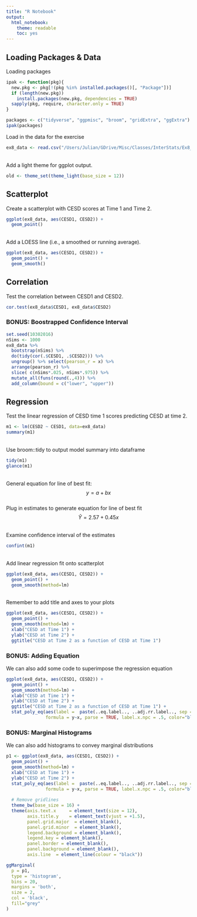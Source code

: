 ---
title: "R Notebook"
output: 
  html_notebook: 
    theme: readable
    toc: yes
---

## Loading Packages & Data

Loading packages
```{r, results='hide'}
ipak <- function(pkg){
  new.pkg <- pkg[!(pkg %in% installed.packages()[, "Package"])]
  if (length(new.pkg)) 
    install.packages(new.pkg, dependencies = TRUE)
  sapply(pkg, require, character.only = TRUE)
}

packages <- c("tidyverse", "ggpmisc", "broom", "gridExtra", "ggExtra")
ipak(packages)
```


Load in the data for the exercise
```{r, echo=TRUE}
ex8_data <- read.csv("/Users/Julian/GDrive/Misc/Classes/InterStats/Ex8_LabData.csv") %>% tbl_df()
```

<br />
Add a light theme for ggplot output.
```{r}
old <- theme_set(theme_light(base_size = 12))
```

## Scatterplot

Create a scatterplot with CESD scores at Time 1 and Time 2. 
```{r Test, echo=TRUE}
ggplot(ex8_data, aes(CESD1, CESD2)) + 
  geom_point()

```

<br />
Add a LOESS line (i.e., a smoothed or running average).
```{r}
ggplot(ex8_data, aes(CESD1, CESD2)) + 
  geom_point() + 
  geom_smooth()

```

## Correlation

Test the correlation between CESD1 and CESD2. 
```{r}
cor.test(ex8_data$CESD1, ex8_data$CESD2)

```

### BONUS: Boostrapped Confidence Interval
```{r}
set.seed(10302016)
nSims <- 1000
ex8_data %>% 
  bootstrap(nSims) %>% 
  do(tidy(cor(.$CESD1, .$CESD2))) %>% 
  ungroup() %>% select(pearson_r = x) %>% 
  arrange(pearson_r) %>% 
  slice( c(nSims*.025, nSims*.975)) %>% 
  mutate_all(funs(round(.,4))) %>% 
  add_column(bound = c("lower", "upper"))

```

## Regression

Test the linear regression of CESD time 1 scores predicting CESD at time 2.    
```{r}
m1 <- lm(CESD2 ~ CESD1, data=ex8_data)
summary(m1)
```

<br />
Use broom::tidy to output model summary into dataframe 
```{r}
tidy(m1)
glance(m1)
```

<br />
General equation for line of best fit:
$$
y = a + bx
$$
<br />
Plug in estimates to generate equation for line of best fit
$$
\hat{Y} = 2.57 + 0.45x
$$

<br />
Examine confidence interval of the estimates
```{r}
confint(m1)
```

<br />
Add linear regression fit onto scatterplot
```{r}
ggplot(ex8_data, aes(CESD1, CESD2)) + 
  geom_point() + 
  geom_smooth(method=lm)

```

<br />
Remember to add title and axes to your plots
```{r}

ggplot(ex8_data, aes(CESD1, CESD2)) + 
  geom_point() + 
  geom_smooth(method=lm) + 
  xlab("CESD at Time 1") + 
  ylab("CESD at Time 2") + 
  ggtitle("CESD at Time 2 as a function of CESD at Time 1")

```

### BONUS: Adding Equation
We can also add some code to superimpose the regression equation
```{r}

ggplot(ex8_data, aes(CESD1, CESD2)) + 
  geom_point() + 
  geom_smooth(method=lm) +
  xlab("CESD at Time 1") + 
  ylab("CESD at Time 2") + 
  ggtitle("CESD at Time 2 as a function of CESD at Time 1") +
  stat_poly_eq(aes(label =  paste(..eq.label.., ..adj.rr.label.., sep = "~~~~")),
               formula = y~x, parse = TRUE, label.x.npc = .5, color="blue")
```

### BONUS: Marginal Histograms
We can also add histograms to convey marginal distributions

```{r}
p1 <- ggplot(ex8_data, aes(CESD1, CESD2)) + 
  geom_point() + 
  geom_smooth(method=lm) +
  xlab("CESD at Time 1") + 
  ylab("CESD at Time 2") + 
  stat_poly_eq(aes(label =  paste(..eq.label.., ..adj.rr.label.., sep = "~~~~")),
               formula = y~x, parse = TRUE, label.x.npc = .5, color="blue") + 
  
  # Remove gridlines 
  theme_bw(base_size = 16) +
  theme(axis.text.x     = element_text(size = 12),
        axis.title.y    = element_text(vjust = +1.5),
        panel.grid.major  = element_blank(),
        panel.grid.minor  = element_blank(),
        legend.background = element_blank(),
        legend.key = element_blank(),
        panel.border = element_blank(),
        panel.background = element_blank(),
        axis.line  = element_line(colour = "black"))

ggMarginal(
  p = p1,
  type = 'histogram',
  bins = 20,
  margins = 'both',
  size = 2,
  col = 'black',
  fill="grey"
)
```


